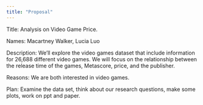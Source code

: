 ```yaml
---
title: "Proposal"
---
```


Title: Analysis on Video Game Price.

Names: Macartney Walker, Lucia Luo

Description: We'll explore the video games dataset that include information for 26,688 different video games. We will focus on the relationship between the release time of the games, Metascore, price, and the publisher.

Reasons: We are both interested in video games.

Plan: Examine the data set, think about our research questions, make some plots, work on ppt and paper. 



